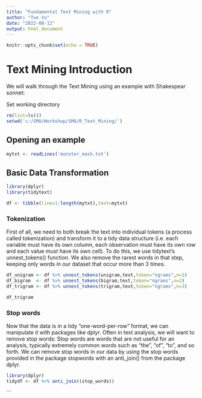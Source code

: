 ---
title: "Fundamental Text Mining with R"
author: "Tue Vu"
date: "2022-08-12"
output: html_document
---

```{r setup, include=FALSE}
knitr::opts_chunk$set(echo = TRUE)
```

# Text Mining Introduction

We will walk through the Text Mining using an example with Shakespear sonnet:

Set working directory

```{r}
rm(list=ls())
setwd('c:/SMU/Workshop/SMU/R_Text_Mining/')
```

## Opening an example

```{r}
mytxt <- readLines('monster_mash.txt')
```
## Basic Data Transformation


```{r}
library(dplyr)
library(tidytext)

df <- tibble(line=1:length(mytxt),text=mytxt)  
```

### Tokenization 

First of all, we need to both break the text into individual tokens (a process called tokenization) and transform it to a tidy data structure (i.e. each variable must have its own column, each observation must have its own row and each value must have its own cell). To do this, we use tidytext’s unnest_tokens() function. We also remove the rarest words in that step, keeping only words in our dataset that occur more than 3 times.


```{r}
df_unigram <- df %>% unnest_tokens(unigram,text,token="ngrams",n=1)
df_bigram  <- df %>% unnest_tokens(bigram,text,token="ngrams",n=2)
df_trigram <- df %>% unnest_tokens(trigram,text,token="ngrams",n=3)
```

```{r}
df_trigram
```

### Stop words

Now that the data is in a tidy “one-word-per-row” format, we can manipulate it with packages like dplyr. Often in text analysis, we will want to remove stop words: Stop words are words that are not useful for an analysis, typically extremely common words such as “the”, “of”, “to”, and so forth. We can remove stop words in our data by using the stop words provided in the package stopwords with an anti_join() from the package dplyr.

```{r}
library(dplyr)
tidydf <- df %>% anti_join((stop_words))
```
```